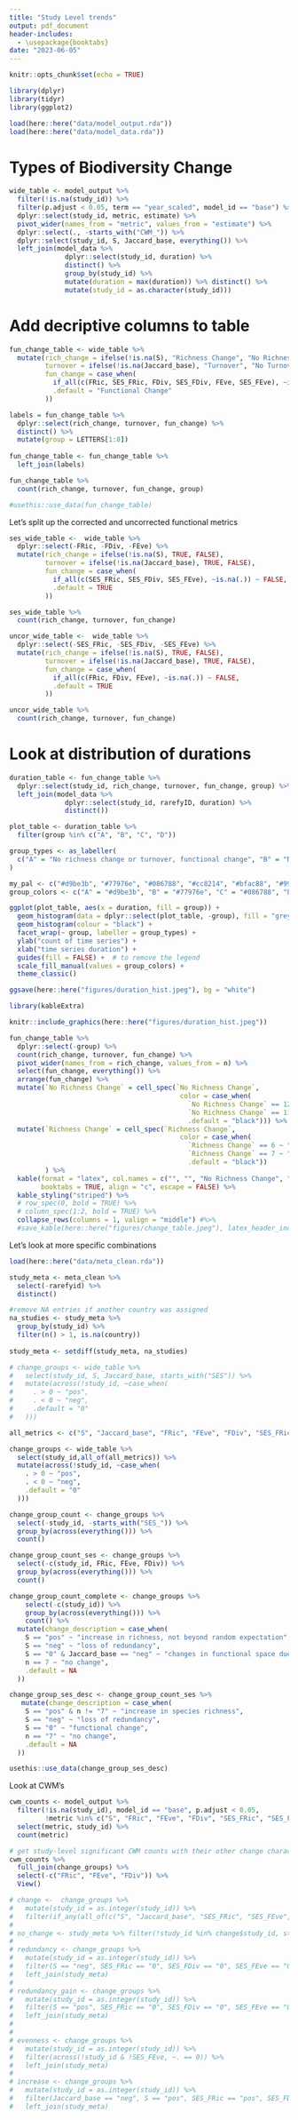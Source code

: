 ```yaml
---
title: "Study Level trends"
output: pdf_document
header-includes:
  - \usepackage{booktabs}
date: "2023-06-05"
---
```


```r
knitr::opts_chunk$set(echo = TRUE)
```

```r
library(dplyr)
library(tidyr)
library(ggplot2)
```

```r
load(here::here("data/model_output.rda"))
load(here::here("data/model_data.rda"))
```

# Types of Biodiversity Change

```r
wide_table <- model_output %>%
  filter(!is.na(study_id)) %>%
  filter(p.adjust < 0.05, term == "year_scaled", model_id == "base") %>% 
  dplyr::select(study_id, metric, estimate) %>% 
  pivot_wider(names_from = "metric", values_from = "estimate") %>% 
  dplyr::select(., -starts_with("CWM_")) %>% 
  dplyr::select(study_id, S, Jaccard_base, everything()) %>%
  left_join(model_data %>% 
              dplyr::select(study_id, duration) %>%
              distinct() %>%
              group_by(study_id) %>% 
              mutate(duration = max(duration)) %>% distinct() %>% 
              mutate(study_id = as.character(study_id))) 
```
# Add decriptive columns to table 
```r
fun_change_table <- wide_table %>%
  mutate(rich_change = ifelse(!is.na(S), "Richness Change", "No Richness Change"),
         turnover = ifelse(!is.na(Jaccard_base), "Turnover", "No Turnover"),
         fun_change = case_when(
           if_all(c(FRic, SES_FRic, FDiv, SES_FDiv, FEve, SES_FEve), ~is.na(.)) ~ "No Functional Change",
           .default = "Functional Change"
         ))

labels = fun_change_table %>%
  dplyr::select(rich_change, turnover, fun_change) %>%
  distinct() %>%
  mutate(group = LETTERS[1:8])
  
fun_change_table <- fun_change_table %>%
  left_join(labels)

fun_change_table %>% 
  count(rich_change, turnover, fun_change, group) 

#usethis::use_data(fun_change_table)
```

Let's split up the corrected and uncorrected functional metrics
```r
ses_wide_table <-  wide_table %>%
  dplyr::select(-FRic, -FDiv, -FEve) %>%
  mutate(rich_change = ifelse(!is.na(S), TRUE, FALSE),
         turnover = ifelse(!is.na(Jaccard_base), TRUE, FALSE),
         fun_change = case_when(
           if_all(c(SES_FRic, SES_FDiv, SES_FEve), ~is.na(.)) ~ FALSE,
           .default = TRUE
         ))

ses_wide_table %>% 
  count(rich_change, turnover, fun_change) 
```

```r
uncor_wide_table <-  wide_table %>%
  dplyr::select(-SES_FRic, -SES_FDiv, -SES_FEve) %>%
  mutate(rich_change = ifelse(!is.na(S), TRUE, FALSE),
         turnover = ifelse(!is.na(Jaccard_base), TRUE, FALSE),
         fun_change = case_when(
           if_all(c(FRic, FDiv, FEve), ~is.na(.)) ~ FALSE,
           .default = TRUE
         ))

uncor_wide_table %>% 
  count(rich_change, turnover, fun_change) 
```

# Look at distribution of durations
```r
duration_table <- fun_change_table %>%
  dplyr::select(study_id, rich_change, turnover, fun_change, group) %>%
  left_join(model_data %>% 
              dplyr::select(study_id, rarefyID, duration) %>% 
              distinct())

```

```r
plot_table <- duration_table %>%
  filter(group %in% c("A", "B", "C", "D"))

group_types <- as_labeller(
  c("A" = "No richness change or turnover, functional change", "B" = "No turnover, richness and functional change", "C" = "No change", "D" = "Turnover, richness and functional change")
)

my_pal <- c("#d9be3b", "#77976e", "#086788", "#cc8214", "#bfac88", "#99adbf")
group_colors <- c("A" = "#d9be3b", "B" = "#77976e", "C" = "#086788", "D" = "#cc8214")

ggplot(plot_table, aes(x = duration, fill = group)) +
  geom_histogram(data = dplyr::select(plot_table, -group), fill = "grey", alpha = .5) +
  geom_histogram(colour = "black") +
  facet_wrap(~ group, labeller = group_types) +
  ylab("count of time series") +
  xlab("time series duration") +
  guides(fill = FALSE) +  # to remove the legend
  scale_fill_manual(values = group_colors) +
  theme_classic() 

ggsave(here::here("figures/duration_hist.jpeg"), bg = "white")
```

```r
library(kableExtra)

knitr::include_graphics(here::here("figures/duration_hist.jpeg"))

fun_change_table %>% 
  dplyr::select(-group) %>%
  count(rich_change, turnover, fun_change) %>%
  pivot_wider(names_from = rich_change, values_from = n) %>%
  select(fun_change, everything()) %>%
  arrange(fun_change) %>%
  mutate(`No Richness Change` = cell_spec(`No Richness Change`,
                                           color = case_when(
                                             `No Richness Change` == 12 ~ "#d9be3b",
                                             `No Richness Change` == 11 ~ "#086788",
                                             .default = "black"))) %>%
  mutate(`Richness Change` = cell_spec(`Richness Change`,
                                           color = case_when(
                                             `Richness Change` == 6 ~ "#77976e",
                                             `Richness Change` == 7 ~ "#cc8214",
                                             .default = "black"))
         ) %>%
  kable(format = "latex", col.names = c("", "", "No Richness Change", "Richness Change"), 
        booktabs = TRUE, align = "c", escape = FALSE) %>%
  kable_styling("striped") %>%
  # row_spec(0, bold = TRUE) %>%
  # column_spec(1:2, bold = TRUE) %>%
  collapse_rows(columns = 1, valign = "middle") #%>%
  #save_kable(here::here("figures/change_table.jpeg"), latex_header_includes = c("\\\\usepackage{booktabs}"), keep_tex = TRUE)


```

Let's look at more specific combinations
```r
load(here::here("data/meta_clean.rda"))

study_meta <- meta_clean %>% 
  select(-rarefyid) %>%
  distinct()

#remove NA entries if another country was assigned
na_studies <- study_meta %>% 
  group_by(study_id) %>% 
  filter(n() > 1, is.na(country)) 
           
study_meta <- setdiff(study_meta, na_studies)

# change_groups <- wide_table %>% 
#   select(study_id, S, Jaccard_base, starts_with("SES")) %>%
#   mutate(across(!study_id, ~case_when(
#     . > 0 ~ "pos",
#     . < 0 ~ "neg",
#     .default = "0"
#   ))) 

all_metrics <- c("S", "Jaccard_base", "FRic", "FEve", "FDiv", "SES_FRic", "SES_FEve", "SES_FDiv")

change_groups <- wide_table %>% 
  select(study_id,all_of(all_metrics)) %>%
  mutate(across(!study_id, ~case_when(
    . > 0 ~ "pos",
    . < 0 ~ "neg",
    .default = "0"
  ))) 

change_group_count <- change_groups %>%
  select(-study_id, -starts_with("SES_")) %>%
  group_by(across(everything())) %>%
  count() 

change_group_count_ses <- change_groups %>%
  select(-c(study_id, FRic, FEve, FDiv)) %>%
  group_by(across(everything())) %>%
  count() 

change_group_count_complete <- change_groups %>%
    select(-c(study_id)) %>%
    group_by(across(everything())) %>%
    count() %>%
  mutate(change_description = case_when(
    S == "pos" ~ "increase in richness, not beyond random expectation", 
    S == "neg" ~ "loss of redundancy", 
    S == "0" & Jaccard_base == "neg" ~ "changes in functional space due to turnover",
    n == 7 ~ "no change", 
    .default = NA
  ))

change_group_ses_desc <- change_group_count_ses %>%
   mutate(change_description = case_when(
    S == "pos" & n != "7" ~ "increase in species richness", 
    S == "neg" ~ "loss of redundancy", 
    S == "0" ~ "functional change",
    n == "7" ~ "no change", 
    .default = NA
  ))

usethis::use_data(change_group_ses_desc)
```

Look at CWM's
```r
cwm_counts <- model_output %>% 
  filter(!is.na(study_id), model_id == "base", p.adjust < 0.05, 
         !metric %in% c("S", "FRic", "FEve", "FDiv", "SES_FRic", "SES_FEve", "SES_FDiv", "Jaccard_base")) %>% 
  select(metric, study_id) %>% 
  count(metric)

# get study-level significant CWM counts with their other change characteristics
cwm_counts %>% 
  full_join(change_groups) %>% 
  select(-c("FRic", "FEve", "FDiv")) %>% 
  View()
```

```r
# change <-  change_groups %>% 
#   mutate(study_id = as.integer(study_id)) %>%
#   filter(if_any(all_of(c("S", "Jaccard_base", "SES_FRic", "SES_FEve", "SES_FDiv")), ~. != 0))
# 
# no_change <- study_meta %>% filter(!study_id %in% change$study_id, study_id %in% model_output$study_id)
# 
# redundancy <- change_groups %>% 
#   mutate(study_id = as.integer(study_id)) %>%
#   filter(S == "neg", SES_FRic == "0", SES_FDiv == "0", SES_FEve == "0") %>%
#   left_join(study_meta)
# 
# redundancy_gain <- change_groups %>% 
#   mutate(study_id = as.integer(study_id)) %>%
#   filter(S == "pos", SES_FRic == "0", SES_FDiv == "0", SES_FEve == "0") %>%
#   left_join(study_meta)
# 
#   
# evenness <- change_groups %>% 
#   mutate(study_id = as.integer(study_id)) %>%
#   filter(across(!study_id & !SES_FEve, ~. == 0)) %>%
#   left_join(study_meta)
# 
# increase <- change_groups %>% 
#   mutate(study_id = as.integer(study_id)) %>%
#   filter(Jaccard_base == "neg", S == "pos", SES_FRic == "pos", SES_FDiv == "0", SES_FEve == "0") %>%
#   left_join(study_meta)
```

